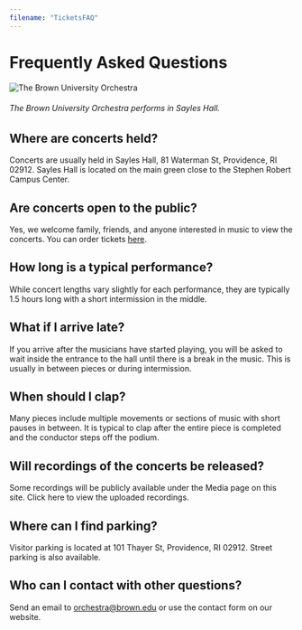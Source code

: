 ```yaml
---
filename: "TicketsFAQ"
---
```


# Frequently Asked Questions

![The Brown University Orchestra](/Departments/Music/sites/orchestra/images/uploads/buo-3.jpg)
###### The Brown University Orchestra performs in Sayles Hall.

## Where are concerts held?
Concerts are usually held in Sayles Hall, 81 Waterman St, Providence, RI 02912. Sayles Hall is located on the main green close to the Stephen Robert Campus Center.

## Are concerts open to the public?
Yes, we welcome family, friends, and anyone interested in music to view the concerts. You can order tickets [here](/Departments/Music/sites/orchestra/events).

## How long is a typical performance?
While concert lengths vary slightly for each performance, they are typically 1.5 hours long with a short intermission in the middle. 

## What if I arrive late?
If you arrive after the musicians have started playing, you will be asked to wait inside the entrance to the hall until there is a break in the music. This is usually in between pieces or during intermission.

## When should I clap?
Many pieces include multiple movements or sections of music with short pauses in between. It is typical to clap after the entire piece is completed and the conductor steps off the podium.

## Will recordings of the concerts be released?
Some recordings will be publicly available under the Media page on this site. Click here to view the uploaded recordings.

## Where can I find parking?
Visitor parking is located at 101 Thayer St, Providence, RI 02912. Street parking is also available.

## Who can I contact with other questions?
Send an email to orchestra@brown.edu or use the contact form on our website.